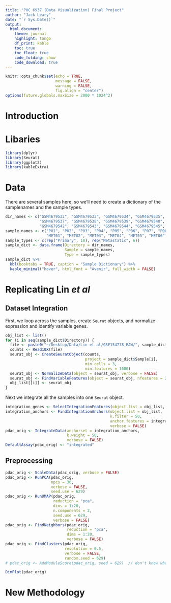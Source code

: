 ```yaml
---
title: "PHC 6937 (Data Visualization) Final Project"
author: "Jack Leary"
date: "`r Sys.Date()`"
output:
  html_document:
    theme: journal
    highlight: tango
    df_print: kable
    toc: true
    toc_float: true
    code_folding: show
    code_download: true
---
```


```r
knitr::opts_chunk$set(echo = TRUE, 
                      message = FALSE, 
                      warning = FALSE, 
                      fig.align = "center")
options(future.globals.maxSize = 2000 * 1024^2)
```

# Introduction

# Libaries

```r
library(dplyr)
library(Seurat)
library(ggplot2)
library(kableExtra)
```

# Data

There are several samples here, so we'll need to create a dictionary of the samplenames and the sample types. 

```r
dir_names <- c("GSM4679532", "GSM4679533", "GSM4679534", "GSM4679535", "GSM4679536", 
               "GSM4679537", "GSM4679538", "GSM4679539", "GSM4679540", "GSM4679541", 
               "GSM4679542", "GSM4679543", "GSM4679544", "GSM4679545", "GSM4679546", "GSM4679547")
sample_names <- c("P01", "P02", "P03", "P04", "P05", "P06", "P07", "P08", "P09", "P10", 
                  "MET01", "MET02", "MET03", "MET04", "MET05", "MET06")
sample_types <- c(rep("Primary", 10), rep("Metastatic", 6))
sample_dict <- data.frame(Directory = dir_names, 
                          Sample = sample_names, 
                          Type = sample_types)
sample_dict %>% 
  kbl(booktabs = TRUE, caption = "Sample Dictionary") %>% 
  kable_minimal("hover", html_font = "Avenir", full_width = FALSE)
```

# Replicating Lin *et al*

## Dataset Integration

First, we loop across the samples, create `Seurat` objects, and normalize expression and identify variable genes. 

```r
obj_list <- list()
for (i in seq(sample_dict$Directory)) {
  file <- paste0("~/Desktop/Data/Lin et al/GSE154778_RAW/", sample_dict$Directory[i])
  counts <- Read10X(file)
  seurat_obj <- CreateSeuratObject(counts, 
                                   project = sample_dict$Sample[i], 
                                   min.cells = 3, 
                                   min.features = 1000)
  seurat_obj <- NormalizeData(object = seurat_obj, verbose = FALSE)
  seurat_obj <- FindVariableFeatures(object = seurat_obj, nfeatures = 2000, verbose = FALSE)
  obj_list[[i]] <- seurat_obj
}
```

Next we integrate all the samples into one `Seurat` object. 

```r
integration_genes <- SelectIntegrationFeatures(object.list = obj_list, verbose = FALSE)
integration_anchors <- FindIntegrationAnchors(object.list = obj_list, 
                                              k.filter = 50, 
                                              anchor.features = integration_genes, 
                                              verbose = FALSE)
pdac_orig <- IntegrateData(anchorset = integration_anchors, 
                           k.weight = 50, 
                           verbose = FALSE)
DefaultAssay(pdac_orig) <- "integrated"
```

## Preprocessing

```r
pdac_orig <- ScaleData(pdac_orig, verbose = FALSE)
pdac_orig <- RunPCA(pdac_orig, 
                    npcs = 30, 
                    verbose = FALSE, 
                    seed.use = 629)
pdac_orig <- RunUMAP(pdac_orig, 
                     reduction = "pca", 
                     dims = 1:20, 
                     n.components = 2, 
                     seed.use = 629, 
                     verbose = FALSE)
pdac_orig <- FindNeighbors(pdac_orig, 
                           reduction = "pca", 
                           dims = 1:20, 
                           verbose = FALSE)
pdac_orig <- FindClusters(pdac_orig, 
                          resolution = 0.5, 
                          verbose = FALSE, 
                          random.seed = 629)
# pdac_orig <- AddModuleScore(pdac_orig, seed = 629)  // don't know what gene lists they used
```



```r
DimPlot(pdac_orig)
```


# New Methodology

